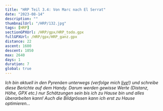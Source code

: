 ```yaml
---
title: "HRP Teil 3.4: Von Marc nach El Serrat"
date: "2023-08-14"
description: ""
thumbnailUrl: "/HRP/132.jpg"
tags: [HRP]
sectionGPXUrl: /HRP/gpx/HRP_todo.gpx
fullGPXUrl: /HRP/gpx/HRP_ganz.gpx
distance: 22
ascent: 1600
descent: 1050
max: 2640
days: 1
duration: 7
global: true
---
```


*Ich bin aktuell in den Pyrenäen unterwegs (verfolge mich <a href="/live">live</a>!) und schreibe diese Berichte auf dem Handy. Darum werden gewisse Werte (Distanz, Höhe, GPX etc.) nur Schätzungen sein bis ich zu Hause bin und alles überarbeiten kann! Auch die Bildgrössen kann ich erst zu Hause optimieren...*



<Img imageUrl="/HRP/131.jpg" description="" />
<Img imageUrl="/HRP/132.jpg" description="" />
<Img imageUrl="/HRP/133.jpg" description="" />
<Img imageUrl="/HRP/134.jpg" description="" />
<Img imageUrl="/HRP/135.jpg" description="" />
